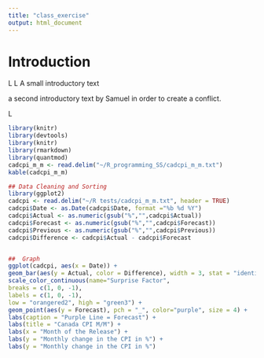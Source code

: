 ```yaml
---
title: "class_exercise"
output: html_document
---
```


# Introduction
L
L
A small introductory text

a second introductory text by Samuel in order to create a conflict.


L
```r
library(knitr)
library(devtools)
library(knitr)
library(rmarkdown)
library(quantmod)
cadcpi_m_m <- read.delim("~/R_programming_SS/cadcpi_m_m.txt")
kable(cadcpi_m_m)
```

```r

## Data Cleaning and Sorting
library(ggplot2)
cadcpi <- read.delim("~/R tests/cadcpi_m_m.txt", header = TRUE)
cadcpi$Date <- as.Date(cadcpi$Date, format ="%b %d %Y")
cadcpi$Actual <- as.numeric(gsub("%","",cadcpi$Actual))
cadcpi$Forecast <- as.numeric(gsub("%","",cadcpi$Forecast))
cadcpi$Previous <- as.numeric(gsub("%","",cadcpi$Previous))
cadcpi$Difference <- cadcpi$Actual - cadcpi$Forecast


##  Graph
ggplot(cadcpi, aes(x = Date)) +
geom_bar(aes(y = Actual, color = Difference), width = 3, stat = "identity") +
scale_color_continuous(name="Surprise Factor",
breaks = c(1, 0, -1),
labels = c(1, 0, -1),
low = "orangered2", high = "green3") +
geom_point(aes(y = Forecast), pch = "_", color="purple", size = 4) +
labs(caption = "Purple Line = Forecast") +
labs(title = "Canada CPI M/M") +
labs(x = "Month of the Release") +
labs(y = "Monthly change in the CPI in %") +
labs(y = "Monthly change in the CPI in %")

```

